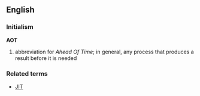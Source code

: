 ==English==
===Initialism===
'''AOT'''
#abbreviation for ''Ahead Of Time''; in general, any process that produces a result before it is needed

===Related terms===
*[[JIT]]